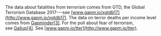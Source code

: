 
The data about fatalities from terrorism comes from GTD, the Global Terrorism Database 2017---see [www.gapm.io/xgtdb17](http://www.gapm.io/xgtdb17). The data on terror deaths per income level comes from [Gapminder[3]](http://gapm.io/elev). For the poll about fear of terrorism, see [Gallup[4]](http://gapm.io/xgal17). See [www.gapm.io/tter](http://www.gapm.io/tter).
